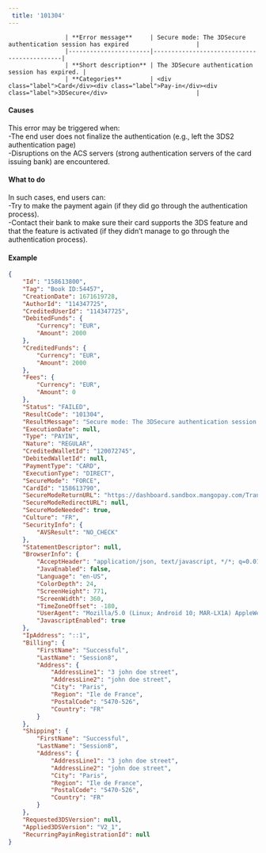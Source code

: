 ---  
 title: '101304'  
---  


                    | **Error message**     | Secure mode: The 3DSecure authentication session has expired                   |
                    |-----------------------|--------------------------------------------|
                    | **Short description** | The 3DSecure authentication session has expired. |
                    | **Categories**        | <div class="label">Card</div><div class="label">Pay-in</div><div class="label">3DSecure</div>                         |
                  

#### Causes  

This error may be triggered when:  
-The end user does not finalize the authentication (e.g., left the 3DS2 authentication page)  
-Disruptions on the ACS servers (strong authentication servers of the card issuing bank) are encountered.  

#### What to do  

In such cases, end users can:  
-Try to make the payment again (if they did go through the authentication process).  
-Contact their bank to make sure their card supports the 3DS feature and that the feature is activated (if they didn’t manage to go through the authentication process).  

#### Example  
```json API Response
{
    "Id": "158613800",
    "Tag": "Book ID:54457",
    "CreationDate": 1671619728,
    "AuthorId": "114347725",
    "CreditedUserId": "114347725",
    "DebitedFunds": {
        "Currency": "EUR",
        "Amount": 2000
    },
    "CreditedFunds": {
        "Currency": "EUR",
        "Amount": 2000
    },
    "Fees": {
        "Currency": "EUR",
        "Amount": 0
    },
    "Status": "FAILED",
    "ResultCode": "101304",
    "ResultMessage": "Secure mode: The 3DSecure authentication session has expired",
    "ExecutionDate": null,
    "Type": "PAYIN",
    "Nature": "REGULAR",
    "CreditedWalletId": "120072745",
    "DebitedWalletId": null,
    "PaymentType": "CARD",
    "ExecutionType": "DIRECT",
    "SecureMode": "FORCE",
    "CardId": "158613790",
    "SecureModeReturnURL": "https://dashboard.sandbox.mangopay.com/Transactions/EventsList?transactionId=158613800",
    "SecureModeRedirectURL": null,
    "SecureModeNeeded": true,
    "Culture": "FR",
    "SecurityInfo": {
        "AVSResult": "NO_CHECK"
    },
    "StatementDescriptor": null,
    "BrowserInfo": {
        "AcceptHeader": "application/json, text/javascript, */*; q=0.01",
        "JavaEnabled": false,
        "Language": "en-US",
        "ColorDepth": 24,
        "ScreenHeight": 771,
        "ScreenWidth": 360,
        "TimeZoneOffset": -180,
        "UserAgent": "Mozilla/5.0 (Linux; Android 10; MAR-LX1A) AppleWebKit/537.36 (KHTML, like Gecko) Chrome/94.0.4606.61 Mobile Safari/537.36",
        "JavascriptEnabled": true
    },
    "IpAddress": "::1",
    "Billing": {
        "FirstName": "Successful",
        "LastName": "Session8",
        "Address": {
            "AddressLine1": "3 john doe street",
            "AddressLine2": "john doe street",
            "City": "Paris",
            "Region": "Ile de France",
            "PostalCode": "5470-526",
            "Country": "FR"
        }
    },
    "Shipping": {
        "FirstName": "Successful",
        "LastName": "Session8",
        "Address": {
            "AddressLine1": "3 john doe street",
            "AddressLine2": "john doe street",
            "City": "Paris",
            "Region": "Ile de France",
            "PostalCode": "5470-526",
            "Country": "FR"
        }
    },
    "Requested3DSVersion": null,
    "Applied3DSVersion": "V2_1",
    "RecurringPayinRegistrationId": null
}
```